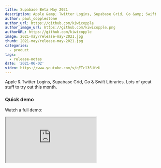 ```yaml
---
title: Supabase Beta May 2021
description: Apple &amp; Twitter Logins, Supabase Grid, Go &amp; Swift Libraries.
author: paul_copplestone
author_url: https://github.com/kiwicopple
author_image_url: https://github.com/kiwicopple.png
authorURL: https://github.com/kiwicopple
image: 2021-may/release-may-2021.jpg
thumb: 2021-may/release-may-2021.jpg
categories:
  - product
tags:
  - release-notes
date: '2021-06-02'
video: https://www.youtube.com/v/qETcl3SUfzU
---
```


Apple & Twitter Logins, Supabase Grid, Go & Swift Libraries. Lots of great stuff to try out this month.

### Quick demo

Watch a full demo:

<div className="video-container">
  <IFrame
    className="video-with-border w-full"
    src="https://www.youtube-nocookie.com/embed/qETcl3SUfzU"
    frameBorder="1"
    allow="accelerometer; autoplay; clipboard-write; encrypted-media; gyroscope; picture-in-picture"
    allowFullScreen
  />
</div>

## Apple logins are now available

Did you know: if you ship an app to the App Store with any third-party logins, you're required to enable Apple logins as well? Now you can with Supabase Auth.

![Apple OAuth is now available in Supabase](/images/blog/2021-may/supabase-apple-login.png)

## Twitter logins are now available

You can also use Twitter as an OAuth provider with Supabase Auth. Twitter has a very archaic OAuth implementation, so this one took awhile.

![Twitter OAuth is now available in Supabase](/images/blog/2021-may/supabase-twitter-login.png)

## New storage policy editor

We shipped a new Policy Editor for managing Row Level Security on your Storage. We provide some templates to simplify the process for new developers.

![New Policy Editor](/images/blog/2021-may/storage-policies.png)

## Supabase Grid

We are still working on Open Sourcing our Dashboard, and took another step closer by publicly releasing a new [Supabase Grid](https://github.com/supabase/grid). It's not ready to use outside of the Supabase ecosystem, but over time we hope to make it usable with any Postgres Database.

![This is an image of the new Supabase Grid](/images/blog/2021-may/table-grid.png)

## Japan (Tokyo) 🇯🇵 is now available as a region

There are a huge number of Supabase developers in Japan and China, and at their request we've launched Tokyo as a region.

![Tokyo is now availabel as a region](/images/blog/2021-may/japan-region.png)

## Return data as CSV

You can now [retrieve your data](/docs/reference/javascript/select#return-data-as-csv) as Comma Separated Values. Thanks to [@andreivreja](https://github.com/andreivreja) for the [awesome PR](https://github.com/supabase/postgrest-js/pull/187).

![Download data as a CSV](/images/blog/2021-may/return-data-as-csv.png)

## New Go Libraries

The community started developing the Go libraries. [postgrest-go](https://github.com/supabase/postgrest-go) is completed, [@Yusuf_Papurcu](https://twitter.com/Yusuf_Papurcu) and [@muratmirgun](https://twitter.com/muratmirgun) are working on the remaining libraries.

![Supabase Go Libraries](/images/blog/2021-may/supabase-go-support.png)

## New Swift Libraries

The community started developing the Swift libraries too. [@satishbabariya](https://twitter.com/satishbabariya) is making huge progress on
[`storage-swift`](https://github.com/supabase/storage-swift),
[`gotrue-swift`](https://github.com/supabase/gotrue-swift),
[`realtime-swift`](https://github.com/supabase/realtime-swift), and
[`supabase-swift`](https://github.com/supabase/supabase-swift).

![Supabase Swift Libraries](/images/blog/2021-may/supabase-swift-support.png)

## Build in Public

We started a weekly 1-hour live stream where we build in public.

- [Build in Public 001](https://www.youtube.com/watch?v=p561ogKZ63o): Building a "Next.js + Supabase" Tutorial
- [Build in Public 002](https://twitter.com/p_phiri/status/1397815806990372865?s=20): `maybeSingle()` and "React + Supabase" Tutorial

<div className="video-container">
  <IFrame
    className="video-with-border w-full"
    src="https://www.youtube-nocookie.com/embed/p561ogKZ63o"
    frameBorder="1"
    allow="accelerometer; autoplay; clipboard-write; encrypted-media; gyroscope; picture-in-picture"
    allowFullScreen
  />
</div>

## Community

- `@p_phiri` made his first OSS contribution, and documented it on YouTube. [Twitter](https://twitter.com/p_phiri/status/1397815806990372865?s=20).
- `@sonnylazuardi` built an awesome 3d globe using Supabase. [Twitter](https://twitter.com/sonnylazuardi/status/1397141285664792578?s=20).
- `@yallurium` released Part 2 of "Going Full Stack with Flutter and Supabase". [Twitter](https://twitter.com/yallurium/status/1396850742724632582?s=20).
- `@coderinblack` built an Audio Social Platform using Supabase. [Twitter](https://twitter.com/coderinblack/status/1396199050207121408).
- `@adityathakurxd` built a Flutter + Supabase starter kit. [GitHub](https://github.com/adityathakurxd/supabase_flutter).
- `@dshukertjr` built a geo-tagged video sharing app with Flutter + Supabase. [GitHub](https://github.com/dshukertjr/spot)
- `@JonoYeong` created a 6-minute overview of Supabase. [YouTube](https://www.youtube.com/watch?v=1F240hR7nHU). [Twitter](https://twitter.com/JonoYeong/status/1398451556723294208).
- Everyone who has produced Supabase content is now receiving their [swag](https://twitter.com/coderinblack/status/1397042488586559490?s=20). Send a link to your blog, app, or video to swag@supabase.io along with your address and we'll make sure you're included in the next drop.

**Supabase GitHub Star Growth**

![13223 stars on GitHub.](/images/blog/2021-may/supabase-stars-may-2021.png)

<small>
  Source: <a href="https://repository.surf/supabase">repository.surf/supabase</a>
</small>

If you want to keep up to date, make sure you [subscribe to our YouTube channel](https://www.youtube.com/c/supabase) or [follow us on Twitter](https://twitter.com/supabase).

## Coming Next

We're planning another Launch Week at the end of July. We'll probably have a quiet month of shipping this month so that we can get everything prepared for July.

### Get started

- Start using Supabase today: [supabase.com/dashboard](https://supabase.com/dashboard/)
- Make sure to [star us on GitHub](https://github.com/supabase/supabase)
- Follow us [on Twitter](https://twitter.com/supabase)
- Subscribe to our [YouTube channel](https://www.youtube.com/c/supabase)
- Become a [sponsor](https://github.com/sponsors/supabase)
